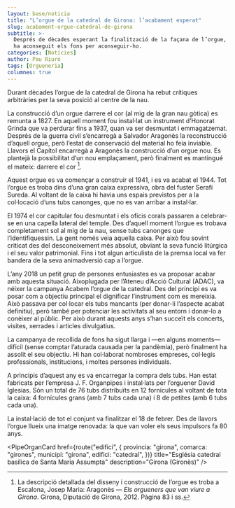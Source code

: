 ```yaml
---
layout: base/noticia
title: "L’orgue de la catedral de Girona: l’acabament esperat"
slug: acabament-orgue-catedral-de-girona
subtitle: >-
  Després de dècades esperant la finalització de la façana de l’orgue, la recent campanya «Acabem l’orgue de la catedral»
  ha aconseguit els fons per aconseguir-ho.
categories: [Notícies]
author: Pau Riuró
tags: [Orgueneria]
columnes: true
---
```



Durant dècades l’orgue de la catedral de Girona ha rebut crítiques arbitràries per la seva posició al centre de la nau.

La construcció d’un orgue darrere el cor (al mig de la gran nau gòtica) es remunta a 1827. En aquell moment fou instal·lat
un instrument d’Honorat Grinda que va perdurar fins a 1937, quan va ser
desmuntat i emmagatzemat. Després de la guerra
civil s’encarregà a Salvador Aragonès la reconstrucció d’aquell orgue, però l’estat de conservació del
material ho feia inviable. Llavors el Capítol encarregà a Aragonès la construcció d’un orgue nou. Es
plantejà la possibilitat d’un nou emplaçament, però
finalment es mantingué el mateix: darrere el cor [^1].

Aquest orgue es va començar a construir el
1941, i es va acabat el 1944. Tot l’orgue es troba
dins d’una gran caixa expressiva, obra del fuster
Serafí Sureda. Al voltant de la caixa hi havia uns
espais previstos per a la col·locació d’uns tubs canonges, que no es van arribar a instal·lar.

El 1974 el cor capitular fou desmuntat i els
oficis corals passaren a celebrar-se en una capella
lateral del temple. Des d’aquell moment l’orgue es
trobava completament sol al mig de la nau, sense
tubs canonges que l’identifiquessin. La gent només
veia aquella caixa. Per això fou sovint criticat des
del desconeixement més absolut, obviant la seva
funció litúrgica i el seu valor patrimonial. Fins i tot
algun articulista de la premsa local va fer bandera
de la seva animadversió cap a l’orgue.

L’any 2018 un petit grup de persones entusiastes es va proposar acabar amb aquesta situació.
Aixoplugada per l’Ateneu d’Acció Cultural (ADAC),
va néixer la campanya Acabem l’orgue de la catedral. Des del principi es va posar com a objectiu
principal el dignificar l’instrument com es mereixia. Això passava per col·locar els tubs mancants
(per donar-li l’aspecte acabat definitiu), però també
per potenciar les activitats al seu entorn i donar-lo
a conèixer al públic. Per això durant aquests anys
s’han succeït els concerts, visites, xerrades i articles divulgatius.

La campanya de recollida de fons ha sigut
llarga i —en alguns moments— difícil (sense comptar
l’aturada causada per la pandèmia), però finalment
ha assolit el seu objectiu. Hi han col·laborat nombroses empreses, col·legis professionals, institucions, i moltes persones individuals.

A principis d’aquest any es va encarregar la
compra dels tubs. Han estat fabricats per l’empresa
J. F. Organpipes i instal·lats per l’orguener David
Iglesias. Són un total de 76 tubs distribuïts en 12
fornícules al voltant de tota la caixa: 4 fornícules
grans (amb 7 tubs cada una) i 8 de petites (amb 6
tubs cada una).

La instal·lació de tot el conjunt va finalitzar
el 18 de febrer. Des de llavors l’orgue llueix una
imatge renovada: la que van voler els seus impulsors fa 80 anys.

[^1]:
    La descripció detallada del disseny i construcció de
    l’orgue es troba a Escalona, Josep Maria: Aragonès — _Els orgueners que van viure a Girona_. Girona, Diputació de Girona, 2012. Pàgina 83 i ss.

<PipeOrganCard
  href={route("edifici", {
    provincia: "girona",
    comarca: "girones",
    municipi: "girona",
    edifici: "catedral",
  })}
  title="Església catedral basílica de Santa Maria Assumpta"
  description="Girona (Gironès)"
/>
